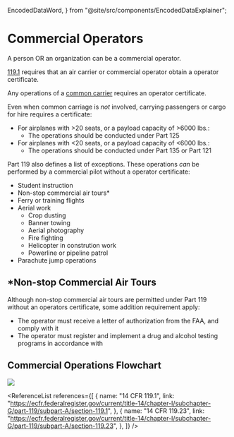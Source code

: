   EncodedDataWord,
} from "@site/src/components/EncodedDataExplainer";

# Commercial Operators

A person OR an organization can be a commercial operator.

[119.1](/_references/14-CFR/119.1) requires that an air carrier or commercial operator obtain a operator
certificate.

Any operations of a [common carrier](/docs/topics/regulations/commercial/carriage) requires an
operator certificate.

Even when common carriage is _not_ involved, carrying passengers or cargo for
hire requires a certificate:

- For airplanes with >20 seats, or a payload capacity of >6000 lbs.:
  - The operations should be conducted under Part 125
- For airplanes with &lt;20 seats, or a payload capacity of &lt;6000 lbs.:
  - The operations should be conducted under Part 135 or Part 121

<Reg part="119.23" />

Part 119 also defines a list of exceptions. These operations _can_ be performed
by a commercial pilot without a operator certificate:

- Student instruction
- Non-stop commercial air tours\*
- Ferry or training flights
- Aerial work
  - Crop dusting
  - Banner towing
  - Aerial photography
  - Fire fighting
  - Helicopter in constrution work
  - Powerline or pipeline patrol
- Parachute jump operations

<Reg part="119.1" />

## \*Non-stop Commercial Air Tours

Although non-stop commercial air tours are permitted under Part 119 without an
operators certificate, some addition requirement apply:

- The operator must receive a letter of authorization from the FAA, and comply
  with it
- The operator must register and implement a drug and alcohol testing programs
  in accordance with <Reg part="120" />

<Reg part="91.147" />

## Commercial Operations Flowchart

![](images/commerical-flowchart.png)

<ReferenceList
  references={[
    {
      name: "14 CFR 119.1",
      link: "https://ecfr.federalregister.gov/current/title-14/chapter-I/subchapter-G/part-119/subpart-A/section-119.1",
    },
    {
      name: "14 CFR 119.23",
      link: "https://ecfr.federalregister.gov/current/title-14/chapter-I/subchapter-G/part-119/subpart-A/section-119.23",
    },
  ]}
/>
